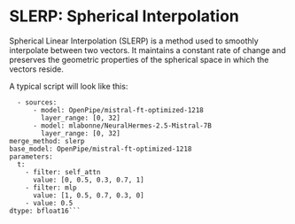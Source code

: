 # SLERP: Spherical Interpolation

Spherical Linear Interpolation (SLERP) is a method used to smoothly interpolate between two vectors. It maintains a constant rate of change and preserves the geometric properties of the spherical space in which the vectors reside.

A typical script will look like this:

```slices:
  - sources:
      - model: OpenPipe/mistral-ft-optimized-1218
        layer_range: [0, 32]
      - model: mlabonne/NeuralHermes-2.5-Mistral-7B
        layer_range: [0, 32]
merge_method: slerp
base_model: OpenPipe/mistral-ft-optimized-1218
parameters:
  t:
    - filter: self_attn
      value: [0, 0.5, 0.3, 0.7, 1]
    - filter: mlp
      value: [1, 0.5, 0.7, 0.3, 0]
    - value: 0.5
dtype: bfloat16```
